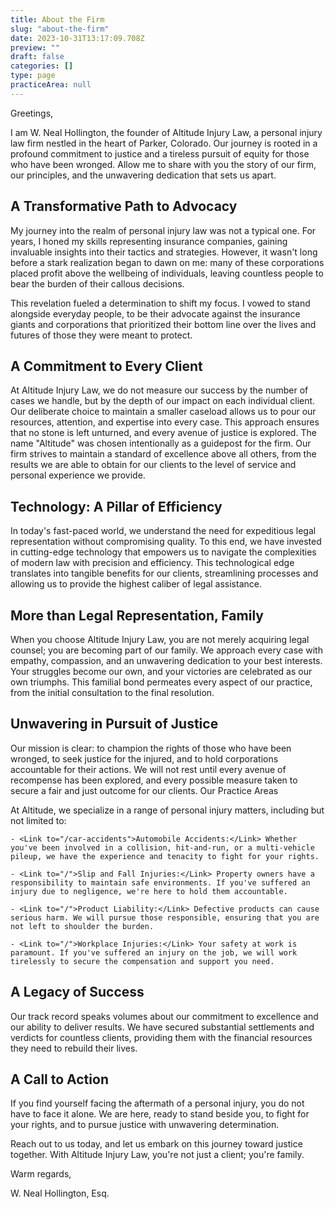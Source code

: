 ```yaml
---
title: About the Firm
slug: "about-the-firm"
date: 2023-10-31T13:17:09.708Z
preview: ""
draft: false
categories: []
type: page
practiceArea: null
---
```


Greetings,

I am W. Neal Hollington, the founder of Altitude Injury Law, a personal injury law firm nestled in the heart of Parker, Colorado. Our journey is rooted in a profound commitment to justice and a tireless pursuit of equity for those who have been wronged. Allow me to share with you the story of our firm, our principles, and the unwavering dedication that sets us apart.

## A Transformative Path to Advocacy

My journey into the realm of personal injury law was not a typical one. For years, I honed my skills representing insurance companies, gaining invaluable insights into their tactics and strategies. However, it wasn't long before a stark realization began to dawn on me: many of these corporations placed profit above the wellbeing of individuals, leaving countless people to bear the burden of their callous decisions.

This revelation fueled a determination to shift my focus. I vowed to stand alongside everyday people, to be their advocate against the insurance giants and corporations that prioritized their bottom line over the lives and futures of those they were meant to protect.

## A Commitment to Every Client

At Altitude Injury Law, we do not measure our success by the number of cases we handle, but by the depth of our impact on each individual client. Our deliberate choice to maintain a smaller caseload allows us to pour our resources, attention, and expertise into every case. This approach ensures that no stone is left unturned, and every avenue of justice is explored. The name "Altitude" was chosen intentionally as a guidepost for the firm. Our firm strives to maintain a standard of excellence above all others, from the results we are able to obtain for our clients to the level of service and personal experience we provide. 

## Technology: A Pillar of Efficiency

In today's fast-paced world, we understand the need for expeditious legal representation without compromising quality. To this end, we have invested in cutting-edge technology that empowers us to navigate the complexities of modern law with precision and efficiency. This technological edge translates into tangible benefits for our clients, streamlining processes and allowing us to provide the highest caliber of legal assistance.

## More than Legal Representation, Family

When you choose Altitude Injury Law, you are not merely acquiring legal counsel; you are becoming part of our family. We approach every case with empathy, compassion, and an unwavering dedication to your best interests. Your struggles become our own, and your victories are celebrated as our own triumphs. This familial bond permeates every aspect of our practice, from the initial consultation to the final resolution.

## Unwavering in Pursuit of Justice

Our mission is clear: to champion the rights of those who have been wronged, to seek justice for the injured, and to hold corporations accountable for their actions. We will not rest until every avenue of recompense has been explored, and every possible measure taken to secure a fair and just outcome for our clients.
Our Practice Areas

At Altitude, we specialize in a range of personal injury matters, including but not limited to:

    - <Link to="/car-accidents">Automobile Accidents:</Link> Whether you've been involved in a collision, hit-and-run, or a multi-vehicle pileup, we have the experience and tenacity to fight for your rights.

    - <Link to="/">Slip and Fall Injuries:</Link> Property owners have a responsibility to maintain safe environments. If you've suffered an injury due to negligence, we're here to hold them accountable.

    - <Link to="/">Product Liability:</Link> Defective products can cause serious harm. We will pursue those responsible, ensuring that you are not left to shoulder the burden.

    - <Link to="/">Workplace Injuries:</Link> Your safety at work is paramount. If you've suffered an injury on the job, we will work tirelessly to secure the compensation and support you need.

## A Legacy of Success

Our track record speaks volumes about our commitment to excellence and our ability to deliver results. We have secured substantial settlements and verdicts for countless clients, providing them with the financial resources they need to rebuild their lives.

## A Call to Action

If you find yourself facing the aftermath of a personal injury, you do not have to face it alone. We are here, ready to stand beside you, to fight for your rights, and to pursue justice with unwavering determination.

Reach out to us today, and let us embark on this journey toward justice together. With Altitude Injury Law, you're not just a client; you're family.

Warm regards,

<p className="font-['Mr_Dafoe'] text-3xl">W. Neal Hollington, Esq.</p>